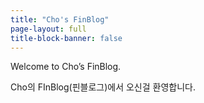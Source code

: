 ```yaml
---
title: "Cho's FinBlog"
page-layout: full
title-block-banner: false
---
```


Welcome to Cho's FinBlog.

Cho의 FInBlog(핀블로그)에서 오신걸 환영합니다.
